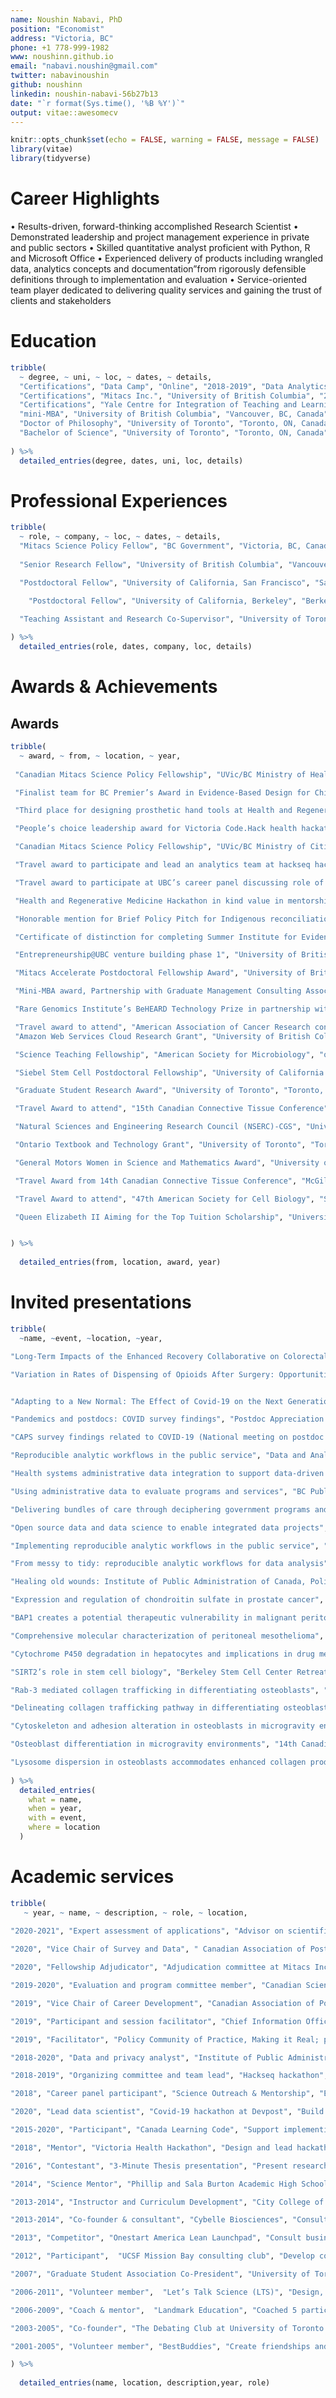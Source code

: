 ```yaml
---
name: Noushin Nabavi, PhD
position: "Economist"
address: "Victoria, BC"
phone: +1 778-999-1982
www: noushinn.github.io
email: "nabavi.noushin@gmail.com"
twitter: nabavinoushin
github: noushinn
linkedin: noushin-nabavi-56b27b13
date: "`r format(Sys.time(), '%B %Y')`"
output: vitae::awesomecv
---
```

  
```r
knitr::opts_chunk$set(echo = FALSE, warning = FALSE, message = FALSE)
library(vitae)
library(tidyverse)
```

# Career Highlights

•	Results-driven, forward-thinking accomplished Research Scientist
•	Demonstrated leadership and project management experience in private and public sectors
•	Skilled quantitative analyst proficient with Python, R and Microsoft Office 
•	Experienced delivery of products including wrangled data, analytics concepts and documentation"from rigorously defensible definitions through to implementation and evaluation 
•	Service-oriented team player dedicated to delivering quality services and gaining the trust of clients and stakeholders


# Education
```r
tribble(
  ~ degree, ~ uni, ~ loc, ~ dates, ~ details,
  "Certifications", "Data Camp", "Online", "2018-2019", "Data Analytics using R",
  "Certifications", "Mitacs Inc.", "University of British Columbia", "2017-2019", "Project Management and Agile Transformation",
  "Certifications", "Yale Centre for Integration of Teaching and Learning", "Online Summer Institute for Teaching", "2018", "Teaching best practices",
  "mini-MBA", "University of British Columbia", "Vancouver, BC, Canada", "2018", "Business Administration for Academics",
  "Doctor of Philosophy", "University of Toronto", "Toronto, ON, Canada", "2005-2011", "Cell and Systems Biology",
  "Bachelor of Science", "University of Toronto", "Toronto, ON, Canada", "2001-2005", "Honors in Cell and Molecular Biology"
  
) %>% 
  detailed_entries(degree, dates, uni, loc, details)
```

# Professional Experiences
```r
tribble(
  ~ role, ~ company, ~ loc, ~ dates, ~ details,
  "Mitacs Science Policy Fellow", "BC Government", "Victoria, BC, Canada", "September 2018 - September 2019", "Analyze and communicate complex administrative integrated data for evidence based policy making; Build and strengthen effective stakeholder relationships with ministry clients and contractors; Manage a data science project while developing and implementing timely methodologies and performance metrics",
  
  "Senior Research Fellow", "University of British Columbia", "Vancouver, BC, Canada", "February 2015 - February 2018", "Assemble and lead an international consortium of scientists for a genomics project, published 5 manuscripts and presented the results in 3 international conferences and 2 local symposia; Analyze and integrate genomics, transcriptomics, and proteomics datasets using R and proprietary software; Wrote and secured a $275K operating grant from BC Cancer Foundation for next generation sequencing tumor profiling of malignant peritoneal mesothelioma",

  "Postdoctoral Fellow", "University of California, San Francisco", "San Francisco, CA, USA", "August 2013 - December 2014", "Design research project and conduct experiments related to liver disease with an expert team of scientists; Analyze experimental data and integrate results to generate presentations and publications; Contribute to securing a $427K NIH grant",

    "Postdoctoral Fellow", "University of California, Berkeley", "Berkeley, CA, USA", "January 2012 - July 2013", "Implement a reproducible scientific workflow for a project related to aging; designed and carried out experiments with animal models for aging, analyzed results; Manage a research project with graduate students and undergraduate students towards publication in a peer-review journal",

  "Teaching Assistant and Research Co-Supervisor", "University of Toronto", "Toronto, ON, Canada","September 2005 - December 2011", "Rank the top 10% among departmental teaching assistants for 500+ hours of instruction in introductory biology laboratory, cellular molecular biology, and microbiology; Create and delivere departmental lectures to 500+ students with satisfactory responses from students; Co-supervise 10 undergraduate thesis students on successful thesis projects maintaining 100% retention rate (8 students secured successful science jobs, 2 pursued graduate studie)"
  
) %>% 
  detailed_entries(role, dates, company, loc, details)
```

# Awards & Achievements
## Awards
```r
tribble(
  ~ award, ~ from, ~ location, ~ year,
  
 "Canadian Mitacs Science Policy Fellowship", "UVic/BC Ministry of Health", "Victoria, BC", "2019-2020",   

 "Finalist team for BC Premier’s Award in Evidence-Based Design for Children and Youth Mental Health Integrated data project", "BC Ministry of Citizens' Services", "Victoria, BC", "2019",    

 "Third place for designing prosthetic hand tools at Health and Regenerative Medicine Hackathon (donation of award to Victoria Hand Project)", "University of Victoria", "Victoria, BC", "2019",   

 "People’s choice leadership award for Victoria Code.Hack health hackathon at Island Health", "Vancouver Island Hospital", "Victoria, BC", "2019",    

 "Canadian Mitacs Science Policy Fellowship", "UVic/BC Ministry of Citizens' Services", "Victoria, BC", "2018-2019",     

 "Travel award to participate and lead an analytics team at hackseq hackathon", "University of British Columbia", "Vancouver, BC", "2018-2019",    

 "Travel award to participate at UBC’s career panel discussing role of postdocs in industry", "University of British Columbia", "Vancouver, BC", "2018",    

 "Health and Regenerative Medicine Hackathon in kind value in mentorship award", "University of Victoria", "Victoria, BC", "2018",     

 "Honorable mention for Brief Policy Pitch for Indigenous reconciliation", "Institute of Public Administration", "Victoria, BC", "2018",    

 "Certificate of distinction for completing Summer Institute for Evidence-Based STEM Teaching", "The CIRTL Network", "on-line", " 2018",      

 "Entrepreneurship@UBC venture building phase 1", "University of British Columbia", "Vancouver, BC", "March-May 2018",   

 "Mitacs Accelerate Postdoctoral Fellowship Award", "University of British Columbia", "Vancouver, BC", "2015-2018", 

 "Mini-MBA award, Partnership with Graduate Management Consulting Association", "University of British Columbia", "Vancouver, BC", "2018",    

 "Rare Genomics Institute’s BeHEARD Technology Prize in partnership with Addgene", "University of British Columbia", "Vancouver, BC", "2017-2018",    

 "Travel award to attend", "American Association of Cancer Research conference", "Washington DC, USA", "2017",       
 "Amazon Web Services Cloud Research Grant", "University of British Columbia", "Vancouver, BC", "2016-2017",   

 "Science Teaching Fellowship", "American Society for Microbiology", "on-line", "2014-2015",      

 "Siebel Stem Cell Postdoctoral Fellowship", "University of California Berkeley", "California, USA", "2012-2013",

 "Graduate Student Research Award", "University of Toronto", "Toronto, ON", "July 2010",    

 "Travel Award to attend", "15th Canadian Connective Tissue Conference", "Calgary, AB", "July 2009",  

 "Natural Sciences and Engineering Research Council (NSERC)-CGS", "University of Toronto", "Toronto, ON", "May 2009-2012",     

 "Ontario Textbook and Technology Grant", "University of Toronto", "Toronto, ON", "December 2008",    

 "General Motors Women in Science and Mathematics Award", "University of Toronto", "Toronto, ON", "April 2008", 

 "Travel Award from 14th Canadian Connective Tissue Conference", "McGill University", "Montreal, QC", "June 5-7, 2008",   

 "Travel Award to attend", "47th American Society for Cell Biology", "San Diego, CA, USA", "December 2007",  

 "Queen Elizabeth II Aiming for the Top Tuition Scholarship", "University of Toronto", "Toronto, ON", "September 2001"


) %>%
  
  detailed_entries(from, location, award, year)
```

# Invited presentations

```r

tribble(
  ~name, ~event, ~location, ~year,

"Long-Term Impacts of the Enhanced Recovery Collaborative on Colorectal Surgical Site Infections", "BC Quality Forum", "on-line", "February 14, 2021",

"Variation in Rates of Dispensing of Opioids After Surgery: Opportunities for Therapeutics Stewardship", "BC Quality Forum", "on-line", "February 13, 2021",


"Adapting to a New Normal: The Effect of Covid-19 on the Next Generation of Scientists", "Canadian Science Policy Conference", "on-line", "November 16-20, 2020",

"Pandemics and postdocs: COVID survey findings", "Postdoc Appreciation Week", "on-line", "September 17, 2020",

"CAPS survey findings related to COVID-19 (National meeting on postdoc affairs)","University of Western Ontario", "on-line", "July 31, 2020",

"Reproducible analytic workflows in the public service", "Data and Analytics Conference", "Vancouver, BC", "February 15, 2020",

"Health systems administrative data integration to support data-driven decision making", "BC Ministry of Health’s Knowledge Exchange Talk Series", "Victoria, BC", "January 22, 2020",

"Using administrative data to evaluate programs and services", "BC Public Service Agency", "Victoria, BC", "January 21, 2020",

"Delivering bundles of care through deciphering government programs and services", "Academic Health Science Network", "Victoria, BC", "January 20, 2020",

"Open source data and data science to enable integrated data projects", "Island Health", "Victoria, BC", "September 2019",

"Implementing reproducible analytic workflows in the public service", "University of Victoria", "Victoria, BC", "August 2019",

"From messy to tidy: reproducible analytic workflows for data analysis", "BCDev Exchange", "Victoria, BC", " May 2019",

"Healing old wounds: Institute of Public Administration of Canada, Policy Pitch", "Victoria Event Centre", "Victoria, BC", "October 2018",

"Expression and regulation of chondroitin sulfate in prostate cancer", "American Association of Cancer Research", "Chicago, IL", "July 2018",

"BAP1 creates a potential therapeutic vulnerability in malignant peritoneal mesothelioma","International Mesothelioma Interest Group", "Ottawa, ON", " May 2018",

"Comprehensive molecular characterization of peritoneal mesothelioma", "Vancouver Prostate Centre Friday Seminar", "Vancouver, BC", "February 2017",

"Cytochrome P450 degradation in hepatocytes and implications in drug metabolism", "UCSF Postdoctoral Symposium, Gladstone, UCSF Mission Bay", "San Francisco, CA, USA", "June 2014",

"SIRT2’s role in stem cell biology", "Berkeley Stem Cell Center Retreat, Fred Farr Forum", "Asilomar, CA, USA", "April 2012 and 2013",

"Rab-3 mediated collagen trafficking in differentiating osteoblasts", "16th Canadian Connective Tissue Conference (CCTC)", "Toronto, ON", "June 3-5, 2010",

"Delineating collagen trafficking pathway in differentiating osteoblasts", "15th Canadian Connective Tissue Conference (CCTC)", "Calgary, AB", "July 17-18, 2009",

"Cytoskeleton and adhesion alteration in osteoblasts in microgravity environment", "14th Canadian Connective Tissue Conference (CCTC)", "Montreal, QC", "June 5-7, 2008",

"Osteoblast differentiation in microgravity environments", "14th Canadian Connective Tissue Conference (CCTC)", "Halifax, NS", "June 5-7, 2007",

"Lysosome dispersion in osteoblasts accommodates enhanced collagen production during differentiation", "13th Canadian Connective Tissue Conference (CCTC)", "Toronto, ON", "May 24-26, 2006"
  
) %>% 
  detailed_entries(
    what = name,
    when = year,
    with = event,
    where = location
  )
```


# Academic services
```r
tribble(
   ~ year, ~ name, ~ description, ~ role, ~ location,
  
"2020-2021", "Expert assessment of applications", "Advisor on scientific methodology and merit", "Treasury Board of Canada Secretariat, Government of Canada", "on-line", 

"2020", "Vice Chair of Survey and Data", " Canadian Association of Postdoctoral Scholars (CAPS)", "Develop analytics, methodologies, and partnerships", "on-line", 

"2020", "Fellowship Adjudicator", "Adjudication committee at Mitacs Inc.", "Evaluate Canadian Science Policy Fellowship applications", "on-line", 

"2019-2020", "Evaluation and program committee member", "Canadian Science Policy Centre (CSPC)", "Analyze and report conference survey data", "on-line",

"2019", "Vice Chair of Career Development", "Canadian Association of Postdoctoral Scholars (CAPS)", "Develop career development strategies for Canadian postdocs, and organization of annual general meeting", "Dalhousie University, Halifax, NS",

"2019", "Participant and session facilitator", "Chief Information Officer BC Connect Conference", "Organize & facilitate conference", "Victoria, BC",

"2019", "Facilitator", "Policy Community of Practice, Making it Real; putting policy into practice conference",  "Organize & facilitate the conference", "Marriott Hotel Inner Harbour, Victoria, BC",

"2018-2020", "Data and privacy analyst", "Institute of Public Administration, New Professionals (IPAC-NP)", "Develop analytics and reports for organization", "Victoria, BC",

"2018-2019", "Organizing committee and team lead", "Hackseq hackathon",  "Manage social media posts and lead teams", "University of British Columbia, Vancouver, BC",

"2018", "Career panel participant", "Science Outreach & Mentorship", "Explore role of postdocs in academia and industry", "University of British Columbia, Vancouver, BC",

"2020", "Lead data scientist", "Covid-19 hackathon at Devpost", "Build for covid, and Biohackathon", "on-line",

"2015-2020", "Participant", "Canada Learning Code", "Support implementing programming lessons",  "Vancouver/Victoria, BC",

"2018", "Mentor", "Victoria Health Hackathon", "Design and lead hackathon project",  "Victoria, BC",

"2016", "Contestant", "3-Minute Thesis presentation", "Present research project", "University of British Columbia, Vancouver, BC",

"2014", "Science Mentor", "Phillip and Sala Burton Academic High School", "Develop project design and mentor",  "San Francisco, CA",

"2013-2014", "Instructor and Curriculum Development", "City College of San Francisco’ Biotechnology Program", "Develop course curriculum and teach", "San Francisco, CA",

"2013-2014", "Co-founder & consultant", "Cybelle Biosciences", "Consult business strategies", "San Francisco, CA",

"2013", "Competitor", "Onestart America Lean Launchpad", "Consult business strategies", "San Francisco, CA",

"2012", "Participant",  "UCSF Mission Bay consulting club", "Develop consultation scenarios", "San Francisco, CA",

"2007", "Graduate Student Association Co-President", "University of Toronto (GSAS)", "Organize and lead chapter activities at the University of Toronto Scarborough", "Toronto, ON",

"2006-2011", "Volunteer member",  "Let’s Talk Science (LTS)", "Design, setup, and perform experiments with students", "Toronto, ON",

"2006-2009", "Coach & mentor",  "Landmark Education", "Coached 5 participants in the course", "Toronto, ON",

"2003-2005", "Co-founder", "The Debating Club at University of Toronto Scarborough", "Co-found the club and organize events", "Toronto, ON",

"2001-2005", "Volunteer member", "BestBuddies", "Create friendships and teach leadership development", "Toronto, ON"

) %>%
  
  detailed_entries(name, location, description,year, role)

```